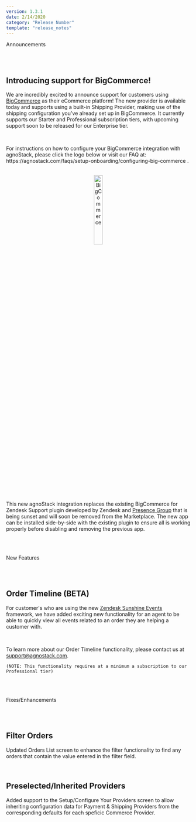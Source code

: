 ```yaml
---
version: 1.3.1
date: 2/14/2020
category: "Release Number"
template: "release_notes"
---
```


<Tag size="large" isPill="true" hue="red">Announcements</Tag>

<br/>
<br/>

## Introducing support for BigCommerce!

We are incredibly excited to announce support for customers using <a href="https://www.bigcommerce.com" target="_blank">BigCommerce</a> as their eCommerce platform! The new provider is available today and supports using a built-in Shipping Provider, making use of the shipping configuration you've already set up in BigCommerce. It currently supports our Starter and Professional subscription tiers, with upcoming support soon to be released for our Enterprise tier.

<br/>

<p>For instructions on how to configure your BigCommerce integration with agnoStack, please click the logo below or visit our FAQ at:&nbsp; 
<Anchor href="/faqs/setup-onboarding/configuring-big-commerce">
  https://agnostack.com/faqs/setup-onboarding/configuring-big-commerce
</Anchor>.</p>

<br/>

<center>
  <a href="/faqs/setup-onboarding/configuring-big-commerce" class="logo">
    <img
      width="22%"
      title="BigCommerce"
      src="/images/bigcommerce-logo.svg"
      data-canonical-src="/images/bigcommerce-logo.svg"
    />
  </a>
</center>

<br/>

This new agnoStack integration replaces the existing <Anchor isExternal href="https://www.zendesk.com/apps/support/bigcommerce-for-zendesk-support/" target="_blank">BigCommerce for Zendesk Support</Anchor> plugin developed by Zendesk and <a href="https://presencepg.com/">Presence Group</a> that is being sunset and will soon be removed from the Marketplace. The new app can be installed side-by-side with the existing plugin to ensure all is working properly before disabling and removing the previous app.

<br/>
<br/>

<Tag size="large" isPill="true" hue="kale">New Features</Tag>

<br/>
<br/>

## Order Timeline (BETA)

For customer's who are using the new <a href="https://www.zendesk.com/platform/" target="_blank">Zendesk Sunshine Events</a> framework, we have added exciting new functionality for an agent to be able to quickly view all events related to an order they are helping a customer with.

<br/>

To learn more about our Order Timeline functionality, please contact us at [support@agnostack.com](mailto:support@agnostack.com?subject=agnoStack%20Order%20Timeline).

```
(NOTE: This functionality requires at a minimum a subscription to our Professional tier)
```

<br/>
<br/>

<Tag size="large" isPill="true" hue="blue">Fixes/Enhancements</Tag>

<br/>
<br/>

## Filter Orders

Updated Orders List screen to enhance the filter functionality to find any orders that contain the value entered in the filter field.

<br/>

## Preselected/Inherited Providers

Added support to the Setup/Configure Your Providers screen to allow inheriting configuration data for Payment & Shipping Providers from the corresponding defaults for each speficic Commerce Provider.